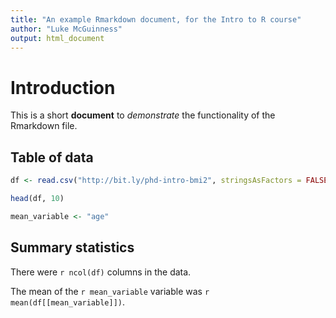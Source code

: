 ```yaml
---
title: "An example Rmarkdown document, for the Intro to R course"
author: "Luke McGuinness"
output: html_document
---
```


# Introduction

This is a short **document** to *demonstrate* the functionality of the Rmarkdown file.

## Table of data

```r

df <- read.csv("http://bit.ly/phd-intro-bmi2", stringsAsFactors = FALSE)

head(df, 10)

mean_variable <- "age"

```

## Summary statistics

There were `r ncol(df)` columns in the data. 

The mean of the `r mean_variable` variable was `r mean(df[[mean_variable]])`.